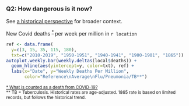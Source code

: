 
### Q2: How dangerous is it now?

See [a historical perspective](../risk/history.html) for broader context.

New Covid deaths
<sup>
[ * ](https://ourworldindata.org/coronavirus#deaths-from-covid-19-background)
</sup>
per week per million in `r location`<br>
```r
ref <- data.frame(
  y=c(3, 15, 35, 115, 180),
  txt=c("2010-2019", "1950-1951", "1940-1941", "1900-1901", "1865"))
autoplot.weekly.bar(weekly.deltas(local$deaths)) +
  geom_hline(aes(yintercept=y, color=txt), ref) +
  labs(x="Date", y="Weekly Deaths Per Million",
       color="Reference\nAverage\nFlu/Pneumonia/TB**")
```

<small>
[ * What is counted as a death from COVID-19?](https://ourworldindata.org/coronavirus#deaths-from-covid-19-background)
<br>
 ** 
TB = Tuberculosis.
Historical rates are age-adjusted.
1865 rate is based on limited records, but follows the historical trend.
</small>

